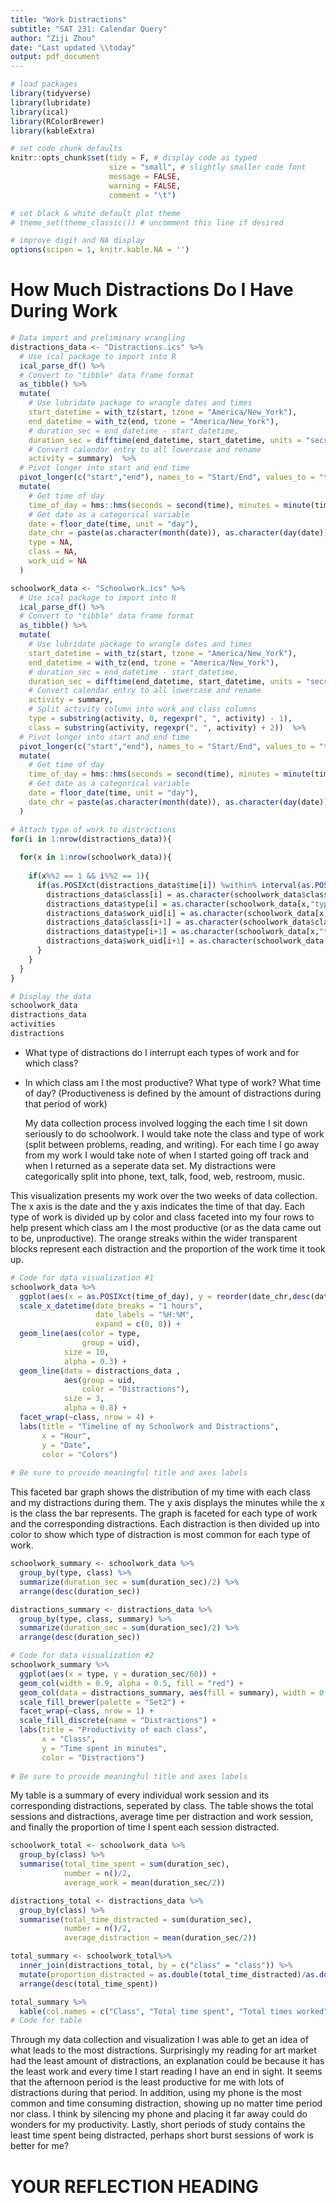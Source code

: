 ```yaml
---
title: "Work Distractions"
subtitle: "SAT 231: Calendar Query"
author: "Ziji Zhou"
date: "Last updated \\today"
output: pdf_document
---
```


```r
# load packages
library(tidyverse)
library(lubridate)
library(ical)
library(RColorBrewer)
library(kableExtra)

# set code chunk defaults
knitr::opts_chunk$set(tidy = F, # display code as typed
                      size = "small", # slightly smaller code font
                      message = FALSE,
                      warning = FALSE,
                      comment = "\t") 

# set black & white default plot theme 
# theme_set(theme_classic()) # uncomment this line if desired

# improve digit and NA display 
options(scipen = 1, knitr.kable.NA = '')
```

<!--
Please remove my comments from the code chunks and customize the code chunks on your own, including chunk labels and options and code documentation.

You can leave my markdown comments for guidance in writing your report.

Please rename the headings. 
You may add subheadings as desired to break up the report. 
-->

# How Much Distractions Do I Have During Work <!-- (e.g., How do I spend my time?) -->

<!--
The code below is provided as a starting point for importing an `ics` file into R as a dataframe, doing some initial wrangling, and adding up the time spent on each activity. You are not required to use this code, so delete or modify it as you see fit. 

If you are using the code, be sure to update the capitalized parts with the relevant path to where your `ics` file is located, and set `eval = TRUE`.

As a reminder here's the link for exporting a Google calendar to ics (if on a Mac, you can hold cmd + click to open the page):
https://support.google.com/calendar/answer/37111?hl=en&ref_topic=10509946
-->
```r
# Data import and preliminary wrangling
distractions_data <- "Distractions.ics" %>% 
  # Use ical package to import into R
  ical_parse_df() %>% 
  # Convert to "tibble" data frame format
  as_tibble() %>% 
  mutate(
    # Use lubridate package to wrangle dates and times
    start_datetime = with_tz(start, tzone = "America/New_York"),
    end_datetime = with_tz(end, tzone = "America/New_York"),
    # duration_sec = end_datetime - start_datetime,
    duration_sec = difftime(end_datetime, start_datetime, units = "secs"),
    # Convert calendar entry to all lowercase and rename
    activity = summary)  %>%
  # Pivot longer into start and end time
  pivot_longer(c("start","end"), names_to = "Start/End", values_to = "time") %>%
  mutate(
    # Get time of day
    time_of_day = hms::hms(seconds = second(time), minutes = minute(time), hours = hour(time)),
    # Get date as a categorical variable
    date = floor_date(time, unit = "day"),
    date_chr = paste(as.character(month(date)), as.character(day(date)), as.character(year(date)), sep = "/"),
    type = NA,
    class = NA,
    work_uid = NA
  )

schoolwork_data <- "Schoolwork.ics" %>% 
  # Use ical package to import into R
  ical_parse_df() %>% 
  # Convert to "tibble" data frame format
  as_tibble() %>% 
  mutate(
    # Use lubridate package to wrangle dates and times
    start_datetime = with_tz(start, tzone = "America/New_York"),
    end_datetime = with_tz(end, tzone = "America/New_York"),
    # duration_sec = end_datetime - start_datetime,
    duration_sec = difftime(end_datetime, start_datetime, units = "secs"),
    # Convert calendar entry to all lowercase and rename
    activity = summary,
    # Split activity column into work and class columns
    type = substring(activity, 0, regexpr(", ", activity) - 1),
    class = substring(activity, regexpr(", ", activity) + 2))  %>%
  # Pivot longer into start and end time
  pivot_longer(c("start","end"), names_to = "Start/End", values_to = "time") %>%
  mutate(
    # Get time of day
    time_of_day = hms::hms(seconds = second(time), minutes = minute(time), hours = hour(time)),
    # Get date as a categorical variable
    date = floor_date(time, unit = "day"),
    date_chr = paste(as.character(month(date)), as.character(day(date)), as.character(year(date)), sep = "/")
  )

# Attach type of work to distractions
for(i in 1:nrow(distractions_data)){
  
  for(x in 1:nrow(schoolwork_data)){
    
    if(x%%2 == 1 && i%%2 == 1){
      if(as.POSIXct(distractions_data$time[i]) %within% interval(as.POSIXct(schoolwork_data$time[x]),as.POSIXct(schoolwork_data$time[x+1]))){
        distractions_data$class[i] = as.character(schoolwork_data$class[x])
        distractions_data$type[i] = as.character(schoolwork_data[x,"type"])
        distractions_data$work_uid[i] = as.character(schoolwork_data[x,"uid"])
        distractions_data$class[i+1] = as.character(schoolwork_data$class[x])
        distractions_data$type[i+1] = as.character(schoolwork_data[x,"type"])
        distractions_data$work_uid[i+1] = as.character(schoolwork_data[x,"uid"])
      }
    }
  }
}

```


```r
# Display the data
schoolwork_data
distractions_data
activities
distractions

```

<!--
Describe your question(s) here.  Briefly describe your data collection process, including how you defined variables of interest.
-->

* What type of distractions do I interrupt each types of work and for which class? 
* In which class am I the most productive? What type of work? What time of day? (Productiveness is defined by the amount of distractions during that period of work)

  My data collection process involved logging the each time I sit down seriously to do schoolwork. I would take note the class and type of work (split between problems, reading, and writing). For each time I go away from my work I would take note of when I started going off track and when I returned as a seperate data set. My distractions were categorically split into phone, text, talk, food, web, restroom, music.

<!--
Describe what information is conveyed through data visualization #1 (that you'll create below) here.
-->

This visualization presents my work over the two weeks of data collection. The x axis is the date and the y axis indicates the time of that day. Each type of work is divided up by color and class faceted into my four rows to help present which class am I the most productive (or as the data came out to be, unproductive). The orange streaks within the wider transparent blocks represent each distraction and the proportion of the work time it took up.


```r
# Code for data visualization #1
schoolwork_data %>%
  ggplot(aes(x = as.POSIXct(time_of_day), y = reorder(date_chr,desc(date_chr)))) +
  scale_x_datetime(date_breaks = "1 hours",
                   date_labels = "%H:%M",
                   expand = c(0, 0)) +
  geom_line(aes(color = type, 
                group = uid), 
            size = 10, 
            alpha = 0.3) + 
  geom_line(data = distractions_data ,
            aes(group = uid,
                color = "Distractions"), 
            size = 3, 
            alpha = 0.8) +
  facet_wrap(~class, nrow = 4) +
  labs(title = "Timeline of my Schoolwork and Distractions", 
       x = "Hour",
       y = "Date",
       color = "Colors")
  
# Be sure to provide meaningful title and axes labels 
```

<!--
Describe what information is conveyed through data visualization #2 (that you'll create below) here.
-->

This faceted bar graph shows the distribution of my time with each class and my distractions during them. The y axis displays the minutes while the x is the class the bar represents. The graph is faceted for each type of work and the corresponding distractions. Each distraction is then divided up into color to show which type of distraction is most common for each type of work.

```r
schoolwork_summary <- schoolwork_data %>%
  group_by(type, class) %>%
  summarize(duration_sec = sum(duration_sec)/2) %>%
  arrange(desc(duration_sec))

distractions_summary <- distractions_data %>%
  group_by(type, class, summary) %>%
  summarize(duration_sec = sum(duration_sec)/2) %>%
  arrange(desc(duration_sec))

# Code for data visualization #2
schoolwork_summary %>%
  ggplot(aes(x = type, y = duration_sec/60)) +
  geom_col(width = 0.9, alpha = 0.5, fill = "red") +
  geom_col(data = distractions_summary, aes(fill = summary), width = 0.75) +
  scale_fill_brewer(palette = "Set2") +
  facet_wrap(~class, nrow = 1) +
  scale_fill_discrete(name = "Distractions") +
  labs(title = "Productivity of each class",
       x = "Class",
       y = "Time spent in minutes",
       color = "Distractions")
  
# Be sure to provide meaningful title and axes labels 
```

<!--
Describe what information is conveyed through the table (that you'll create below) here.

For nicer tables, check out:

* the kable function in the knitr package + the kableExtra package  
  https://bookdown.org/yihui/rmarkdown-cookbook/kable.html 
  https://bookdown.org/yihui/rmarkdown-cookbook/kableextra.html

or 

* the xtable package
  https://cran.r-project.org/web/packages/xtable/vignettes/xtableGallery.pdf
-->

My table is a summary of every individual work session and its corresponding distractions, seperated by class. The table shows the total sessions and distractions, average time per distraction and work session, and finally the proportion of time I spent each session distracted.

```r
schoolwork_total <- schoolwork_data %>%
  group_by(class) %>%
  summarise(total_time_spent = sum(duration_sec),
            number = n()/2,
            average_work = mean(duration_sec/2))

distractions_total <- distractions_data %>%
  group_by(class) %>%
  summarise(total_time_distracted = sum(duration_sec), 
            number = n()/2,
            average_distraction = mean(duration_sec/2))

total_summary <- schoolwork_total%>%
  inner_join(distractions_total, by = c("class" = "class")) %>%
  mutate(proportion_distracted = as.double(total_time_distracted)/as.double(total_time_spent)) %>%
  arrange(desc(total_time_spent))

total_summary %>%
  kable(col.names = c("Class", "Total time spent", "Total times worked", "Average time per session", "Total time distracted", "Total distractions", "Average time per distraction", "Proportion distracted"), digits = 2, booktabs = TRUE)
# Code for table
```

<!--
To conclude, briefly summarize what you found in response to the questions posed here.
-->

Through my data collection and visualization I was able to get an idea of what leads to the most distractions. Surprisingly my reading for art market had the least amount of distractions, an explanation could be because it has the least work and every time I start reading I have an end in sight. It seems that the afternoon period is the least productive for me with lots of distractions during that period. In addition, using my phone is the most common and time consuming distraction, showing up no matter time period nor class. I think by silencing my phone and placing it far away could do wonders for my productivity. Lastly, short periods of study contains the least time spent being distracted, perhaps short burst sessions of work is better for me?

\newpage
# YOUR REFLECTION HEADING <!-- e.g., Reflection -->

<!--
Write your one-page reflection here in paragraph form.  In particular, address:

* What difficulties in the data collection and analysis process did you encounter?  Identify two of your main hurdles in gathering accurate data.

* What implications does that have for future data collection and/or analysis projects? 

* How much data do you think you'd need to collect in order to answer your question(s) of interest? Would it be hard to collect that data? Why or why not?

* As someone who provides data, what expectations do you have when you give your data (e.g. to Facebook, Google, MapMyRun, etc.)?  

* As someone who analyzes others' data, what ethical responsibilities do you have?
-->



